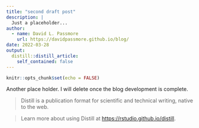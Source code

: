 ```yaml
---
title: "second draft post"
description: |
  Just a placeholder...
author:
  - name: David L. Passmore
    url: https://davidpassmore.github.io/blog/
date: 2022-03-28
output:
  distill::distill_article:
    self_contained: false
---
```



```r
knitr::opts_chunk$set(echo = FALSE)
```

Another place holder. I will delete once the blog development is complete.

>Distill is a publication format for scientific and technical writing, native to the web.

>Learn more about using Distill at <https://rstudio.github.io/distill>.



